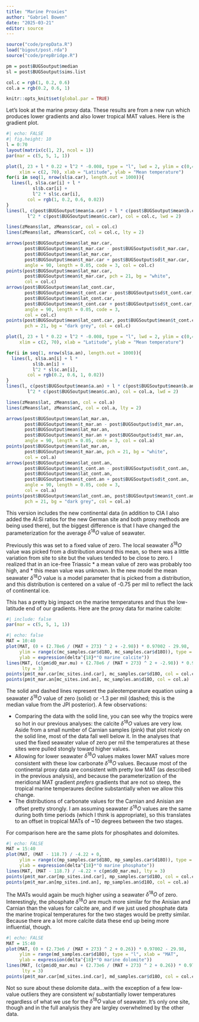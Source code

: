 ```yaml
---
title: "Marine Proxies"
author: "Gabriel Bowen"
date: "2025-03-21"
editor: source
---
```


```r
source("code/prepData.R")
load("bigout/post.rda")
source("code/prepBridge.R")

pm = post$BUGSoutput$median
sl = post$BUGSoutput$sims.list

col.c = rgb(1, 0.2, 0.6)
col.a = rgb(0.2, 0.6, 1)

knitr::opts_knit$set(global.par = TRUE)
```

Let's look at the marine proxy data. These results are from a new run which produces lower gradients and also lower tropical MAT values. Here is the gradient plot.

```r
#| echo: FALSE
#| fig.height: 10
l = 0:70
layout(matrix(c(1, 2), ncol = 1))
par(mar = c(5, 5, 1, 1))

plot(l, 23 + l * 0.22 + l^2 * -0.008, type = "l", lwd = 2, ylim = c(0,43),
     xlim = c(2, 70), xlab = "Latitude", ylab = "Mean temperature")
for(i in seq(1, nrow(sl$a.car), length.out = 1000)){
  lines(l, sl$a.car[i] + l * 
          sl$b.car[i] + 
          l^2 * sl$c.car[i], 
        col = rgb(1, 0.2, 0.6, 0.02))
}
lines(l, c(post$BUGSoutput$mean$a.car) + l * c(post$BUGSoutput$mean$b.car) + 
        l^2 * c(post$BUGSoutput$mean$c.car), col = col.c, lwd = 2)

lines(zMeans$lat, zMeans$car, col = col.c)
lines(zMeans$lat, zMeans$carC, col = col.c, lty = 2)

arrows(post$BUGSoutput$mean$lat_mar.car, 
       post$BUGSoutput$mean$t_mar.car - post$BUGSoutput$sd$t_mar.car, 
       post$BUGSoutput$mean$lat_mar.car, 
       post$BUGSoutput$mean$t_mar.car + post$BUGSoutput$sd$t_mar.car, 
       angle = 90, length = 0.05, code = 3, col = col.c)
points(post$BUGSoutput$mean$lat_mar.car, 
       post$BUGSoutput$mean$t_mar.car, pch = 21, bg = "white", 
       col = col.c)
arrows(post$BUGSoutput$mean$lat_cont.car, 
       post$BUGSoutput$mean$t_cont.car - post$BUGSoutput$sd$t_cont.car, 
       post$BUGSoutput$mean$lat_cont.car, 
       post$BUGSoutput$mean$t_cont.car + post$BUGSoutput$sd$t_cont.car, 
       angle = 90, length = 0.05, code = 3, 
       col = col.c)
points(post$BUGSoutput$mean$lat_cont.car, post$BUGSoutput$mean$t_cont.car, 
       pch = 21, bg = "dark grey", col = col.c)

plot(l, 23 + l * 0.22 + l^2 * -0.008, type = "l", lwd = 2, ylim = c(0,43),
     xlim = c(2, 70), xlab = "Latitude", ylab = "Mean temperature")

for(i in seq(1, nrow(sl$a.an), length.out = 1000)){
  lines(l, sl$a.an[i] + l * 
          sl$b.an[i] + 
          l^2 * sl$c.an[i], 
        col = rgb(0.2, 0.6, 1, 0.02))
}
lines(l, c(post$BUGSoutput$mean$a.an) + l * c(post$BUGSoutput$mean$b.an) + 
        l^2 * c(post$BUGSoutput$mean$c.an), col = col.a, lwd = 2)

lines(zMeans$lat, zMeans$an, col = col.a)
lines(zMeans$lat, zMeans$anC, col = col.a, lty = 2)

arrows(post$BUGSoutput$mean$lat_mar.an, 
       post$BUGSoutput$mean$t_mar.an - post$BUGSoutput$sd$t_mar.an, 
       post$BUGSoutput$mean$lat_mar.an, 
       post$BUGSoutput$mean$t_mar.an + post$BUGSoutput$sd$t_mar.an, 
       angle = 90, length = 0.05, code = 3, col = col.a)
points(post$BUGSoutput$mean$lat_mar.an, 
       post$BUGSoutput$mean$t_mar.an, pch = 21, bg = "white", 
       col = col.a)
arrows(post$BUGSoutput$mean$lat_cont.an, 
       post$BUGSoutput$mean$t_cont.an - post$BUGSoutput$sd$t_cont.an, 
       post$BUGSoutput$mean$lat_cont.an, 
       post$BUGSoutput$mean$t_cont.an + post$BUGSoutput$sd$t_cont.an, 
       angle = 90, length = 0.05, code = 3, 
       col = col.a)
points(post$BUGSoutput$mean$lat_cont.an, post$BUGSoutput$mean$t_cont.an, 
       pch = 21, bg = "dark grey", col = col.a)
```

This version includes the new continental data (in addition to CIA I also added the Al:Si ratios for the new German site and both proxy methods are being used there), but the biggest difference is that I have changed the parameterization for the average $\delta^{18}O$ value of seawater. 

Previously this was set to a fixed value of zero. The local seawater $\delta^{18}O$ value was picked from a distribution around this mean, so there was a little variation from site to site but the values tended to be close to zero. I realized that in an ice-free Triassic 
* a mean value of zero was probably too high, and 
* this mean value was unknown. 
In the new model the mean seawater $\delta^{18}O$ value is a model parameter that is picked from a distribution, and this distribution is centered on a value of -0.75 per mil to reflect the lack of continental ice.

This has a pretty big impact on the marine temperatures and thus the low-latitude end of our gradients. Here are the proxy data for marine calcite: 

```r
#| include: false
par(mar = c(5, 5, 1, 1))
```

```r
#| echo: false
MAT = 10:40
plot(MAT, (0 + (2.78e6 / (MAT + 273) ^ 2 + -2.98)) * 0.97002 - 29.98, 
     ylim = range(c(mc_samples.car$d18O, mc_samples.car$d18O)), type = "l", xlab = "MAT", 
     ylab = expression(delta^{18}*"O marine calcite"))
lines(MAT, (c(pm$dO_mar.mu) + (2.78e6 / (MAT + 273) ^ 2 + -2.98)) * 0.97002 - 29.98,
      lty = 3)
points(pm$t_mar.car[mc_sites.ind.car], mc_samples.car$d18O, col = col.c)
points(pm$t_mar.an[mc_sites.ind.an], mc_samples.an$d18O, col = col.a)
```

The solid and dashed lines represent the paleotemperature equation using a seawater $\delta^{18}O$ value of zero (solid) or -1.3 per mil (dashed; this is the median value from the JPI posterior). A few observations:

* Comparing the data with the solid line, you can see why the tropics were so hot in our previous analyses: the calcite $\delta^{18}O$ values are very low. Aside from a small number of Carnian samples (pink) that plot nicely on the solid line, most of the data fall well below it. In the analyses that used the fixed seawater value of zero per mil the temperatures at these sites were pulled stongly toward higher values.
* Allowing for lower seawater $\delta^{18}O$ values makes lower MAT values more consistent with these low carbonate $\delta^{18}O$ values. Because most of the continental proxy data are consistent with pretty low MAT (as described in the previous analysis), and because the parameterization of the meridional MAT gradient *prefers* gradients that are not so steep, the tropical marine temperaures decline substantially when we allow this change.
* The distributions of carbonate values for the Carnian and Anisian are offset pretty strongly. I am assuming seawater $\delta^{18}O$ values are the same during both time periods (which I think is appropriate), so this translates to an offset in tropical MATs of ~10 degrees between the two stages.

For comparison here are the same plots for phosphates and dolomites.

```r
#| echo: FALSE
MAT = 15:40
plot(MAT, (MAT - 118.7) / -4.22 + 0, 
     ylim = range(c(mp_samples.car$d18O, mp_samples.car$d18O)), type = "l", xlab = "MAT", 
     ylab = expression(delta^{18}*"O marine phosphate"))
lines(MAT, (MAT - 118.7) / -4.22 + c(pm$dO_mar.mu), lty = 3)
points(pm$t_mar.car[mp_sites.ind.car], mp_samples.car$d18O, col = col.c)
points(pm$t_mar.an[mp_sites.ind.an], mp_samples.an$d18O, col = col.a)
```

The MATs would again be much higher using a seawater $\delta^{18}O$ of zero. Interestingly, the phosphate $\delta^{18}O$ are much more similar for the Anisian and Carnian than the values for calcite are, and if we just used phosphate data the marine tropical temperatures for the two stages would be pretty similar. Because there are a lot more calcite data these end up being more influential, though.

```r
#| echo: FALSE
MAT = 15:40
plot(MAT, (0 + (2.73e6 / (MAT + 273) ^ 2 + 0.26)) * 0.97002 - 29.98, 
     ylim = range(md_samples.car$d18O), type = "l", xlab = "MAT", 
     ylab = expression(delta^{18}*"O marine dolomite"))
lines(MAT, (c(pm$dO_mar.mu) + (2.73e6 / (MAT + 273) ^ 2 + 0.26)) * 0.97002 - 29.98,
      lty = 3)
points(pm$t_mar.car[md_sites.ind.car], md_samples.car$d18O, col = col.c)
```

Not so sure about these dolomite data...with the exception of a few low-value outliers they are consistent w/ substantially lower temperatures regardless of what we use for the $\delta^{18}O$ value of seawater. It's only one site, though and in the full analysis they are largley overwhelmed by the other data. 
